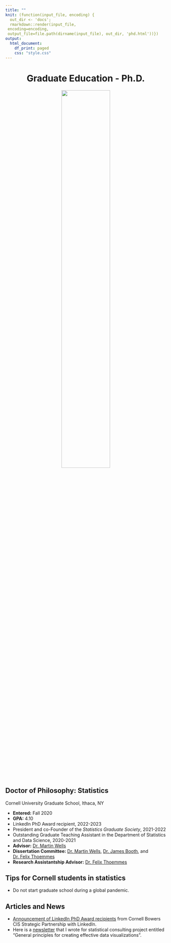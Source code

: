 ```yaml
---
title: ""
knit: (function(input_file, encoding) {
  out_dir <- 'docs';
  rmarkdown::render(input_file,
 encoding=encoding,
 output_file=file.path(dirname(input_file), out_dir, 'phd.html'))})
output:
  html_document:
    df_print: paged
    css: "style.css"
---
```


<center> <h1>Graduate Education - Ph.D.</h1> </center>

</div>
<div style="margin-bottom:20px;">
</div>

<center>
<img src="cornell.jpg" style="width:55%">
</center>

</div>
<div style="margin-bottom:20px;">
</div>

## Doctor of Philosophy: Statistics
Cornell University Graduate School, Ithaca, NY 

- **Entered:** Fall 2020    
- **GPA:** 4.10
- LinkedIn PhD Award recipient, 2022-2023
- President and co-Founder of the *Statistics Graduate Society*, 2021-2022
- Outstanding Graduate Teaching Assistant in the Department of Statistics and Data Science, 2020-2021
- **Advisor:** [Dr. Martin Wells](https://stat.cornell.edu/people/faculty/martin-wells)
- **Dissertation Committee:** [Dr. Martin Wells](https://stat.cornell.edu/people/faculty/martin-wells), [Dr. James Booth](http://faculty.bscb.cornell.edu/~booth/), and [Dr. Felix Thoemmes](https://www.human.cornell.edu/people/fjt36)
- **Research Assistantship Advisor:** [Dr. Felix Thoemmes](https://www.human.cornell.edu/people/fjt36)

</div>
<div style="margin-bottom:20px;">
</div>

## Tips for Cornell students in statistics

- Do not start graduate school during a global pandemic.

## Articles and News

- [Announcement of LinkedIn PhD Award recipients](https://cis.cornell.edu/inaugural-grants-announced-strategic-partnership-linkedin) from Cornell Bowers CIS Strategic Partnership with LinkedIn.
- Here is a [newsletter](https://raw.github.com/kimhochstedler/documents/master/graph_paper.pdf) that I wrote for statistical consulting project entitled "General principles for creating effective data visualizations".



